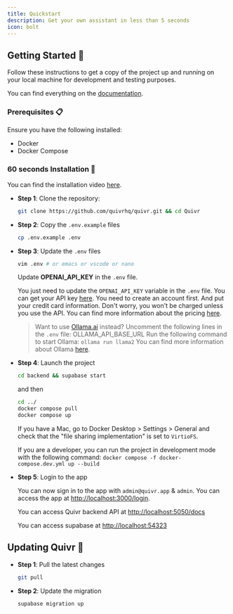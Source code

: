 ```yaml
---
title: Quickstart
description: Get your own assistant in less than 5 seconds
icon: bolt
---
```


## Getting Started 🚀

Follow these instructions to get a copy of the project up and running on your local machine for development and testing purposes.

You can find everything on the [documentation](https://docs.quivr.app/).

### Prerequisites 📋

Ensure you have the following installed:

- Docker
- Docker Compose

### 60 seconds Installation 💽

You can find the installation video [here](https://www.youtube.com/watch?v=cXBa6dZJN48).

- **Step 1**: Clone the repository:

  ```bash
  git clone https://github.com/quivrhq/quivr.git && cd Quivr
  ```

- **Step 2**: Copy the `.env.example` files

  ```bash
  cp .env.example .env
  ```

- **Step 3**: Update the `.env` files

  ```bash
  vim .env # or emacs or vscode or nano
  ```

  Update **OPENAI_API_KEY** in the `.env` file.

  You just need to update the `OPENAI_API_KEY` variable in the `.env` file. You can get your API key [here](https://platform.openai.com/api-keys). You need to create an account first. And put your credit card information. Don't worry, you won't be charged unless you use the API. You can find more information about the pricing [here](https://openai.com/pricing/).

  > Want to use [Ollama.ai](https://ollama.ai) instead?
  > Uncomment the following lines in the `.env` file:
  > OLLAMA_API_BASE_URL
  > Run the following command to start Ollama: `ollama run llama2`
  > You can find more information about Ollama [here](https://ollama.ai/).

- **Step 4**: Launch the project

  ```bash
  cd backend && supabase start
  ```
  and then 
  
  ```bash
  cd ../
  docker compose pull
  docker compose up
  ```

  If you have a Mac, go to Docker Desktop > Settings > General and check that the "file sharing implementation" is set to `VirtioFS`.

  If you are a developer, you can run the project in development mode with the following command: `docker compose -f docker-compose.dev.yml up --build`

- **Step 5**: Login to the app

  You can now sign in to the app with `admin@quivr.app` & `admin`. You can access the app at [http://localhost:3000/login](http://localhost:3000/login).

  You can access Quivr backend API at [http://localhost:5050/docs](http://localhost:5050/docs)

  You can access supabase at [http://localhost:54323](http://localhost:54323)

## Updating Quivr 🚀

- **Step 1**: Pull the latest changes

  ```bash
  git pull
  ```

- **Step 2**: Update the migration

  ```bash
  supabase migration up
  ```

